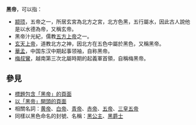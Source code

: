 '''黑帝'''，可以指：
* [[颛顼|颛顼]]，五帝之一，所居玄宮為北方之宮，北方色黑，五行屬水，因此古人說他是以水德為帝，又稱玄帝。
* 黑帝汁光紀，儒教[[五方上帝|五方上帝]]之一。
* [[玄天上帝|玄天上帝]]，道教北方之神，因北方在五色中屬於黑色，又稱黑帝。
* [[華孟|華孟]]，中国东汉中期起事领袖，自称黑帝。
* [[梅叔鸞|梅叔鸞]]，越南第三次北屬時期的起義軍首領，自稱梅黑帝。

== 參見 ==
* [[Special:Search/intitle:""|標題包含「黑帝」的頁面]]
* [[Special:Prefixindex/|以「黑帝」開頭的頁面]]
* 相關名詞：[[黄帝|黄帝]]、[[白帝|白帝]]、[[青帝|青帝]]、[[赤帝|赤帝]]、[[五帝|五帝]]、[[三皇五帝|三皇五帝]]
* 同樣以黑色命名的封號、名稱：[[黑公主|黑公主]]、[[黑爵士|黑爵士]]

{{Disambiguation|Heidi|cat=二字稱謂消歧義}}